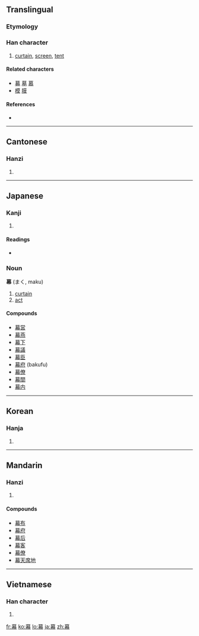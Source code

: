 ==Translingual==

===Etymology===
{{Han compound|莫|巾|c1=p|c2=s|t2=cloth|ls=psc}}

===Han character===
{{Han char|rn=50|rad=巾|as=11|sn=14|four=4422<sub>7</sub>|canj=廿日大月 (TAKB)}}

# [[curtain]], [[screen]], [[tent]]

====Related characters====
* [[募]] [[墓]] [[慕]]
* [[模]] [[膜]]

====References====
* {{Han ref|kx=0335.290|dkj=09051|dj=0642.320|hdz=10749.070|uh=5E55|ud=24149|bh=B9F5|bd=47605}}

----

==Cantonese==

===Hanzi===
{{yue-hanzi|jyut=|y=mok6}}

# {{defn|Cantonese|sort=巾11}}

----

==Japanese==

===Kanji===
{{ja-kanji|grade=6|rs=巾11}}

# {{defn|Japanese}}

====Readings====
* {{ja-readings|on=[[まく]] (maku), [[ばく]] (baku)|kun=[[おおう]] (oou)}}

===Noun===
'''幕''' (まく, maku)

# [[curtain]]
# [[act]]

====Compounds====
* [[幕営]]
* [[幕燕]]
* [[幕下]]
* [[幕議]]
* [[幕臣]]
* [[幕府]] (bakufu)
* [[幕僚]]
* [[幕間]]
* [[幕内]]

----

==Korean==

===Hanja===
{{ko-hanja|hangeul=[[막]]|rv=mak|mr=mak}}

# {{defn|Korean|sort=巾11}}

----

==Mandarin==

===Hanzi===
{{cmn-hanzi|pin=[[mù]] ([[mu4]])|wg=mu<sup>4</sup>}}

# {{defn|Mandarin|sort=巾11}}

====Compounds====
* [[幕布]]
* [[幕府]]
* [[幕后]]
* [[幕客]]
* [[幕僚]]
* [[幕天席地]]

----

==Vietnamese==

===Han character===
{{vi-hantu|[[mạc]]|rs=巾11}}

# {{defn|Vietnamese|sort=巾11}}

[[fr:幕]]
[[ko:幕]]
[[lo:幕]]
[[ja:幕]]
[[zh:幕]]